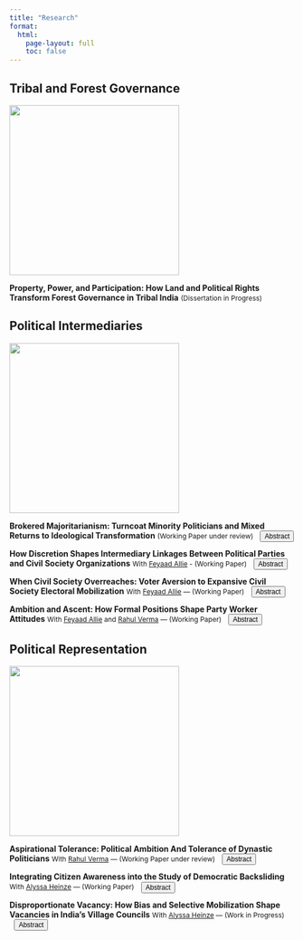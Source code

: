 ---
title: "Research"
format:
  html:
    page-layout: full
    toc: false
---

```{=html}
<style>
.paper{margin:.75rem 0}
.abstract-box{display:none;max-height:220px;overflow-y:auto;padding:10px;background:#f9f9f9;border-left:4px solid #ccc;margin-left:.5em;font-size:.85rem;width:100%}
button.abstract-toggle{font-size:.75rem;padding:1px 6px;cursor:pointer;margin-left:.7em;display:inline-block;vertical-align:middle}
.coauthor-note{font-size:.75rem;font-weight:normal}
</style>
<script>
document.addEventListener('click', function(e){
  if(e.target.matches('button.abstract-toggle')){
    const paper = e.target.closest('.paper');
    const box = paper && paper.querySelector('.abstract-box');
    if(box){ box.style.display = box.style.display === 'block' ? 'none' : 'block'; }
  }
});
</script>

```
## Tribal and Forest Governance

<img src="files/landing page image.jpg" width="300px"/>


**Property, Power, and Participation: How Land and Political Rights Transform Forest Governance in Tribal India** [(Dissertation in Progress)]{.coauthor-note}

## Political Intermediaries

<img src="files/cso endorse.jpg" width="300px"/>

<div class="paper">
<strong>Brokered Majoritarianism: Turncoat Minority Politicians and Mixed Returns to Ideological Transformation</strong>
<span class="coauthor-note">(Working Paper under review)</span>
<button class="abstract-toggle">Abstract</button>
<div class="abstract-box">

In ethnically diverse democracies, majoritarian parties often incorporate embedded minority leaders to expand their base. While this enables outreach into new constituencies, its impact on ideological transformation remains underexplored. This paper develops the concept of brokered majoritarianism, where parties outsource minority outreach to turncoats—elites who defect from rival parties but retain community networks. These figures deliver votes but compensate for their majoritarian alignment by reinforcing minority identity. I test this in India, where the Bharatiya Janata Party (BJP) has relied on turncoats from lower-caste (SC) and Indigenous (ST) backgrounds. A vignette experiment with 1,570 SC and ST voters shows that when a co-ethnic BJP politician is a turncoat, they are seen as more powerful than the party and expected to prioritize co-ethnic interests over majoritarian goals. A case study and a visual conjoint experiment in an Indigenous constituency reveal that turncoats dominate party–voter linkage, and compensate Hindu nationalism by amplifying Indigenous identity amongst the base. Brokered majoritarianism thus explains how majoritarian parties can expand electorally while remaining ideologically constrained, decoupling voter alignment from ideological transformation, where minority ethnic identity persists amid all-encompassing majoritarian projects.

</div>
</div>


<div class="paper">
<strong>How Discretion Shapes Intermediary Linkages Between Political Parties and Civil Society Organizations</strong>
<span class="coauthor-note">With <a href="https://www.feyaadallie.com/">Feyaad Allie</a> - (Working Paper)</span>
<button class="abstract-toggle">Abstract</button>
<div class="abstract-box">

In some contexts, civil society organizations (CSOs) without prior partisan ties form alliances with political parties and become important electoral intermediaries. These relationships are puzzling: CSO members expect their organizations to retain agency to work on societal issues, while party elites worry about retaining an independent brand among their voters and party workers. We argue that intermediary linkages between such actors can occur because they are \textit{discretionary} alliances. Each side seeks strategic advantages without full alignment. CSOs engage in partisan mobilization but calibrate their intensity depending on whether candidates align with their organizational mission. Parties, in turn, pursue CSOs with community legitimacy and electoral advantages, while remaining cautious about over-identifying with actors outside the party brand. We examine this dynamic through two pre-registered conjoint experiments in India. The first, with 730 representatives from 153 CSOs, shows that CSOs reduce the intensity of electoral engagement when ally-party candidate profiles diverge from their mandates. The second, with 736 party workers, demonstrates that party affiliates engage more intensely with CSO allies who combine clear partisan signals with embeddedness in strategically important communities.  We triangulate these findings with interviews and 62 days of ethnographic shadowing of CSO-party collaboration during a state election campaign in India to demonstrate the dynamics of such collaboration in practice. Together, the results conceptualize CSO–party relations as discretionary alliances, distinct from both disengagement and blind partisanship: initiated for strategic benefit, constrained by organizational autonomy, and sustained through selective calibration.

</div>
</div>


<div class="paper">
<strong>When Civil Society Overreaches: Voter Aversion to Expansive Civil Society Electoral Mobilization</strong>
<span class="coauthor-note">With <a href="https://www.feyaadallie.com/">Feyaad Allie</a> — (Working Paper)</span>
<button class="abstract-toggle">Abstract</button>
<div class="abstract-box">

When civil society organizations (CSOs) engage in partisan mobilization, they are most effective with core voters to whom they are directly connected. Yet across contexts, CSOs often pursue expansive mobilization, reaching beyond their base to engage peripheral voters. Drawing on interviews with CSO representatives and observations of their electoral activity in an Indian state election, we inductively develop a theoretical argument to explain this strategy. We argue that under restrictive civil society conditions, CSOs are incentivized to mobilize expansively, especially through umbrella coalitions, because doing so increases their electoral reach while minimizing internal dissent and shielding them from government pressure. A pre-registered conjoint experiment with 730 representatives from 153 CSOs in India shows that CSOs adopt expansive mobilization across civic and partisan activities, and view themselves as likely to succeed compared to party workers with an expansive set of voters. However, a paired-profile conjoint experiment with 2,368 voters reveals the constraint that voters prefer partisan mobilizations by CSOs over parties only when they are coethnic or have a community connection. A third survey experiment with 2,955 voters demonstrates that expansive partisan CSO mobilization is perceived as insincere and less likely to deliver rights-based benefits. These findings highlight a central challenge for CSOs mobilizing against illiberal incumbents: while restrictive environments push CSOs to act collectively and broadly, voter preferences limit the effectiveness of such expansive outreach.

</div>
</div>


<div class="paper">
<strong>Ambition and Ascent: How Formal Positions Shape Party Worker Attitudes</strong>
<span class="coauthor-note">With <a href="https://www.feyaadallie.com/">Feyaad Allie</a> and <a href="https://cprindia.org/people/rahul-verma/">Rahul Verma</a> — (Working Paper)</span>
<button class="abstract-toggle">Abstract</button>
<div class="abstract-box">

Hierarchical structures are central to how political parties function, yet we know little about how they shape the aspirations, perceptions, and preferences of party workers themselves. This research note analyzes how holding an official role within a party's local hierarchy—at the booth, block, or district level—shapes political ambition, outlook on internal advancement, and attitudes toward intra-party reforms. Drawing on original survey data from 723 party workers across India and 736 workers in Maharashtra, we show that official position-holders are significantly more likely to express ambition to contest elections, expect to be promoted, and report satisfaction with their political contribution. These individuals also demonstrate stronger support for status quo nomination practices, including elite control over ticket distribution and the role of money in candidacy. At the same time, they are more resistant to democratizing reforms such as internal primaries or eliminating nomination fees. These patterns suggest that internal hierarchies do not simply distribute organizational tasks—they shape how workers interpret their political futures and the legitimacy of internal change. By cultivating ambition and loyalty while embedding resistance to procedural reform, party hierarchies help sustain elite control not only from the top down, but also through incentives and beliefs reinforced from within.

</div>
</div>


## Political Representation

<img src="files/pw training.jpg" width="300px"/>


<div class="paper">
<strong>Aspirational Tolerance: Political Ambition And Tolerance of Dynastic Politicians</strong>
<span class="coauthor-note">With <a href="https://cprindia.org/people/rahul-verma/">Rahul Verma</a> — (Working Paper under review)</span>
<button class="abstract-toggle">Abstract</button>
<div class="abstract-box">

Dynastic politicians dominate politics in many democracies, despite evidence that large segments of the public disapprove of inherited political power. Yet we know little about how attitudes toward dynastic politicians vary among those likely to challenge them—citizens with ambition to enter politics and the rank-and-file of parties. One might expect ambitious individuals, especially those aspiring to enter politics or rise within party hierarchies, to resent dynastic dominance as an obstacle to their own advancement. These actors face the greatest costs from closed nomination systems and unequal access to resources, and thus represent the most plausible source of bottom-up backlash. Contrary to this expectation, we introduce the concept of aspirational tolerance to describe a process through which political ambition fosters accommodation rather than resistance to dynasts. Using a nationally representative survey of 1,988 Indian voters, we show that ambitious individuals consistently rate dynastic candidates favorably across a range of political traits, including influence, service delivery, and political skills. We interpret this as a strategic response to unequal opportunity structures: for many aspirants, dynasts are powerful actors who must be engaged, not opposed. We extend this logic to a novel survey of 736 party workers across three major parties in Maharashtra, finding no significant difference in attitudes between rank-and-file workers and those holding formal positions. Qualitative interviews with citizens and party workers reveal how party structures reinforce this convergence, as ambition is disciplined through hierarchical exposure. Rather than resisting inherited power, ambitious actors may learn to accommodate it, providing a non-elite level explanation for dynastic persistence in democratic systems.

</div>
</div>



<div class="paper">
<strong>Integrating Citizen Awareness into the Study of Democratic Backsliding</strong>
<span class="coauthor-note">With <a href="https://alyssaheinze.github.io/">Alyssa Heinze</a> — (Working Paper)</span>
<button class="abstract-toggle">Abstract</button>
<div class="abstract-box">

Most research on democratic backsliding focuses on institutional erosion and elite behavior, often assuming that citizens perceive and respond to democratic decline. This paper argues that citizen awareness should be treated as a core component of backsliding itself, especially in local contexts where violations of democratic procedure may be less visible or politically salient. We propose and test two mechanisms that explain weak citizen backlash to local democratic backsliding: (1) limited recognition that backsliding has occurred, and (2) the redirection of political energy toward identity-based struggles that displace institutional concerns. We examine these dynamics through a mixed-methods study of multi-year local election delays in Maharashtra, India. Drawing on over 2,350 voter surveys, 736 opposition party workers, 730 opposition-aligned civil society organizations, and ethnographic fieldwork, we show that while elites clearly distinguish between elected and unelected governance, many voters do not realize their local body is unelected. Caste-based reservation movements dominate local discourse, reframing political grievances around identity rather than democratic procedure. A survey experiment reveals that informing voters of their local body’s unelected status increases democratic concern, reduces identity-based evaluations of governance, and modestly raises willingness to mobilize. These findings underscore the importance of integrating citizen perception into the study of backsliding, and demonstrate how democratic erosion can persist without overt repression or widespread public disengagement.

</div>
</div>

<div class="paper">
<strong>Disproportionate Vacancy: How Bias and Selective Mobilization Shape Vacancies in India's Village Councils</strong>
<span class="coauthor-note">With <a href="https://alyssaheinze.github.io/">Alyssa Heinze</a> — (Work in Progress)</span>
<button class="abstract-toggle">Abstract</button>
<div class="abstract-box">

Through an original administrative dataset of all vacancies in Maharashtra's rural government councils, phone surveys of 1400 rural government councils, and a survey experiment with 2950 citizens, we unpack how and why seats reserved for Scheduled Tribes (STs) and in particular ST women, remain grossly over-represented in vacant village council seats.

</div>
</div>
